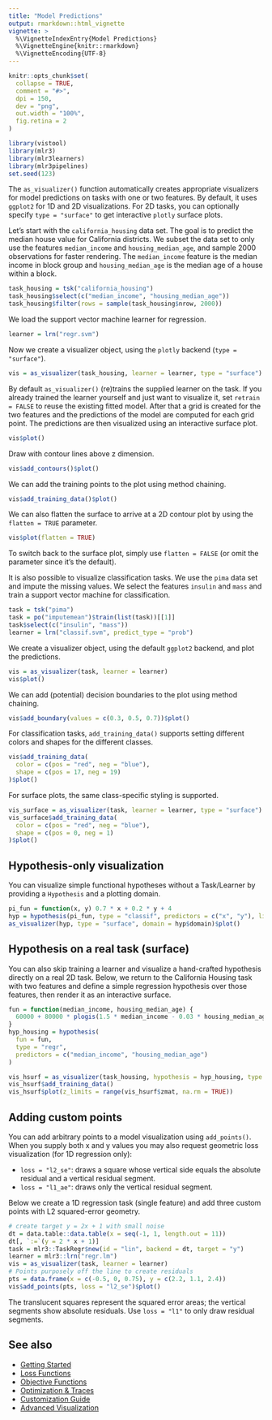 ```yaml
---
title: "Model Predictions"
output: rmarkdown::html_vignette
vignette: >
  %\VignetteIndexEntry{Model Predictions}
  %\VignetteEngine{knitr::rmarkdown}
  %\VignetteEncoding{UTF-8}
---
```


```r
knitr::opts_chunk$set(
  collapse = TRUE,
  comment = "#>",
  dpi = 150,
  dev = "png",
  out.width = "100%",
  fig.retina = 2
)
```

```r
library(vistool)
library(mlr3)
library(mlr3learners)
library(mlr3pipelines)
set.seed(123)
```

The `as_visualizer()` function automatically creates appropriate visualizers for model predictions on tasks with one or two features.
By default, it uses `ggplot2` for 1D and 2D visualizations. 
For 2D tasks, you can optionally specify `type = "surface"` to get interactive `plotly` surface plots.

Let's start with the `california_housing` data set.
The goal is to predict the median house value for California districts.
We subset the data set to only use the features `median_income` and `housing_median_age`, and sample 2000 observations for faster rendering.
The `median_income` feature is the median income in block group and `housing_median_age` is the median age of a house within a block.

```r
task_housing = tsk("california_housing")
task_housing$select(c("median_income", "housing_median_age"))
task_housing$filter(rows = sample(task_housing$nrow, 2000))
```

We load the support vector machine learner for regression.

```r
learner = lrn("regr.svm")
```

Now we create a visualizer object, using the `plotly` backend (`type = "surface"`).

```r
vis = as_visualizer(task_housing, learner = learner, type = "surface")
```

By default `as_visualizer()` (re)trains the supplied learner on the task.
If you already trained the learner yourself and just want to visualize it, set `retrain = FALSE` to reuse the existing fitted model.
After that a grid is created for the two features and the predictions of the model are computed for each grid point.
The predictions are then visualized using an interactive surface plot.

```r
vis$plot()
```

Draw with contour lines above z dimension.

```r
vis$add_contours()$plot()
```

We can add the training points to the plot using method chaining.

```r
vis$add_training_data()$plot()
```

We can also flatten the surface to arrive at a 2D contour plot by using the `flatten = TRUE` parameter.

```r
vis$plot(flatten = TRUE)
```

To switch back to the surface plot, simply use `flatten = FALSE` (or omit the parameter since it's the default).

It is also possible to visualize classification tasks.
We use the `pima` data set and impute the missing values.
We select the features `insulin` and `mass` and train a support vector machine for classification.

```r
task = tsk("pima")
task = po("imputemean")$train(list(task))[[1]]
task$select(c("insulin", "mass"))
learner = lrn("classif.svm", predict_type = "prob")
```

We create a visualizer object, using the default `ggplot2` backend, and plot the predictions.

```r
vis = as_visualizer(task, learner = learner)
vis$plot()
```

We can add (potential) decision boundaries to the plot using method chaining.

```r
vis$add_boundary(values = c(0.3, 0.5, 0.7))$plot()
```

For classification tasks, `add_training_data()` supports setting different colors and shapes for the different classes.
```r
vis$add_training_data(
  color = c(pos = "red", neg = "blue"),
  shape = c(pos = 17, neg = 19)
)$plot()
```

For surface plots, the same class-specific styling is supported.

```r
vis_surface = as_visualizer(task, learner = learner, type = "surface")
vis_surface$add_training_data(
  color = c(pos = "red", neg = "blue"),
  shape = c(pos = 0, neg = 1)
)$plot()
```

## Hypothesis-only visualization

You can visualize simple functional hypotheses without a Task/Learner by providing a `Hypothesis` and a plotting domain.

```r
pi_fun = function(x, y) 0.7 * x + 0.2 * y + 4
hyp = hypothesis(pi_fun, type = "classif", predictors = c("x", "y"), link = "logit", domain = list(x = c(-3, 3), y = c(-3, 3)))
as_visualizer(hyp, type = "surface", domain = hyp$domain)$plot()
```

## Hypothesis on a real task (surface)

You can also skip training a learner and visualize a hand-crafted hypothesis directly on a real 2D task. Below, we return to the California Housing task with two features and define a simple regression hypothesis over those features, then render it as an interactive surface.

```r
fun = function(median_income, housing_median_age) {
  60000 + 80000 * plogis(1.5 * median_income - 0.03 * housing_median_age)
}
hyp_housing = hypothesis(
  fun = fun,
  type = "regr",
  predictors = c("median_income", "housing_median_age")
)

vis_hsurf = as_visualizer(task_housing, hypothesis = hyp_housing, type = "surface")
vis_hsurf$add_training_data()
vis_hsurf$plot(z_limits = range(vis_hsurf$zmat, na.rm = TRUE))
```

## Adding custom points

You can add arbitrary points to a model visualization using `add_points()`. When you supply both x and y values you may also request geometric loss visualization (for 1D regression only):

* `loss = "l2_se"`: draws a square whose vertical side equals the absolute residual and a vertical residual segment.
* `loss = "l1_ae"`: draws only the vertical residual segment.

Below we create a 1D regression task (single feature) and add three custom points with L2 squared-error geometry.

```r
# create target y = 2x + 1 with small noise
dt = data.table::data.table(x = seq(-1, 1, length.out = 11))
dt[, `:=`(y = 2 * x + 1)]
task = mlr3::TaskRegr$new(id = "lin", backend = dt, target = "y")
learner = mlr3::lrn("regr.lm")
vis = as_visualizer(task, learner = learner)
# Points purposely off the line to create residuals
pts = data.frame(x = c(-0.5, 0, 0.75), y = c(2.2, 1.1, 2.4))
vis$add_points(pts, loss = "l2_se")$plot()
```

The translucent squares represent the squared error areas; the vertical segments show absolute residuals. Use `loss = "l1"` to only draw residual segments.

## See also

- [Getting Started](getting_started.html)
- [Loss Functions](loss_functions.html)
- [Objective Functions](objective.html)
- [Optimization & Traces](optimization_traces.html)
- [Customization Guide](customization_guide.html)
- [Advanced Visualization](advanced_visualization.html)
